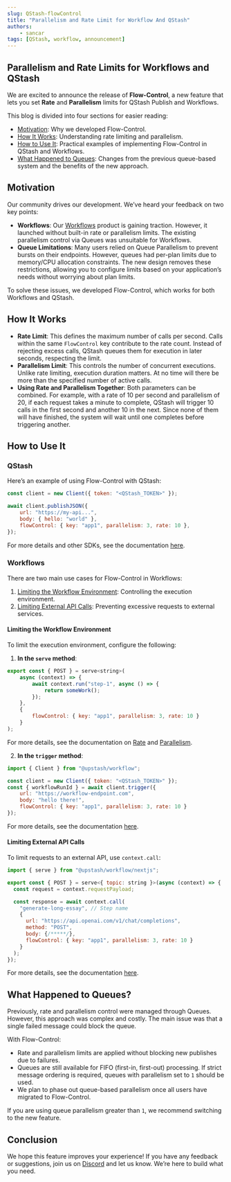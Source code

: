 ```yaml
---
slug: QStash-flowControl
title: "Parallelism and Rate Limit for Workflow And QStash"
authors:
    - sancar
tags: [QStash, workflow, announcement]
---
```

## Parallelism and Rate Limits for Workflows and QStash  

We are excited to announce the release of **Flow-Control**, a new feature that lets you set **Rate** and **Parallelism** limits for QStash Publish and Workflows.  

This blog is divided into four sections for easier reading:  
- [Motivation](#motivation): Why we developed Flow-Control.  
- [How It Works](#how-it-works): Understanding rate limiting and parallelism.  
- [How to Use It](#how-to-use-it): Practical examples of implementing Flow-Control in QStash and Workflows.  
- [What Happened to Queues](#what-happened-to-queues): Changes from the previous queue-based system and the benefits of the new approach.  

## Motivation  

Our community drives our development. We’ve heard your feedback on two key points:  

- **Workflows**: Our [Workflows](https://upstash.com/docs/workflow/agents/overview) product is gaining traction. However, it launched without built-in rate or parallelism limits. The existing parallelism control via Queues was unsuitable for Workflows.  
- **Queue Limitations**: Many users relied on Queue Parallelism to prevent bursts on their endpoints. However, queues had per-plan limits due to memory/CPU allocation constraints. The new design removes these restrictions, allowing you to configure limits based on your application’s needs without worrying about plan limits.  

To solve these issues, we developed Flow-Control, which works for both Workflows and QStash.  

## How It Works  

- **Rate Limit**: This defines the maximum number of calls per second. Calls within the same `FlowControl` key contribute to the rate count. Instead of rejecting excess calls, QStash queues them for execution in later seconds, respecting the limit.  
- **Parallelism Limit**: This controls the number of concurrent executions. Unlike rate limiting, execution duration matters. At no time will there be more than the specified number of active calls.  
- **Using Rate and Parallelism Together**: Both parameters can be combined. For example, with a rate of 10 per second and parallelism of 20, if each request takes a minute to complete, QStash will trigger 10 calls in the first second and another 10 in the next. Since none of them will have finished, the system will wait until one completes before triggering another.  

## How to Use It  

### QStash  

Here’s an example of using Flow-Control with QStash:  

```js
const client = new Client({ token: "<QStash_TOKEN>" });

await client.publishJSON({
    url: "https://my-api...",
    body: { hello: "world" },
    flowControl: { key: "app1", parallelism: 3, rate: 10 },
});
```

For more details and other SDKs, see the documentation [here](https://upstash.com/docs/QStash/features/rate).  

### Workflows  

There are two main use cases for Flow-Control in Workflows:  
1. [Limiting the Workflow Environment](#limiting-the-workflow-environment): Controlling the execution environment.  
2. [Limiting External API Calls](#limiting-external-api-calls): Preventing excessive requests to external services.  

#### Limiting the Workflow Environment  

To limit the execution environment, configure the following:  

1. **In the `serve` method**:  

```js
export const { POST } = serve<string>(
    async (context) => {
        await context.run("step-1", async () => {
            return someWork();
        });
    },
    {
        flowControl: { key: "app1", parallelism: 3, rate: 10 }
    }
);
```

For more details, see the documentation on [Rate](https://upstash.com/docs/workflow/basics/serve#rate) and [Parallelism](https://upstash.com/docs/workflow/basics/serve#parallelism).  

2. **In the `trigger` method**:  

```js
import { Client } from "@upstash/workflow";

const client = new Client({ token: "<QStash_TOKEN>" });
const { workflowRunId } = await client.trigger({
    url: "https://workflow-endpoint.com",
    body: "hello there!",
    flowControl: { key: "app1", parallelism: 3, rate: 10 }
});
```

For more details, see the documentation [here](https://upstash.com/docs/workflow/basics/client#trigger-workflow).  

#### Limiting External API Calls  

To limit requests to an external API, use `context.call`:  

```js 
import { serve } from "@upstash/workflow/nextjs";

export const { POST } = serve<{ topic: string }>(async (context) => {
  const request = context.requestPayload;

  const response = await context.call(
    "generate-long-essay", // Step name
    {
      url: "https://api.openai.com/v1/chat/completions",
      method: "POST",
      body: {/*****/},
      flowControl: { key: "app1", parallelism: 3, rate: 10 }
    }
  );
});
```

For more details, see the documentation [here](https://upstash.com/docs/workflow/basics/context#context-call).  

## What Happened to Queues?  

Previously, rate and parallelism control were managed through Queues. However, this approach was complex and costly. The main issue was that a single failed message could block the queue.  

With Flow-Control:  
- Rate and parallelism limits are applied without blocking new publishes due to failures.  
- Queues are still available for FIFO (first-in, first-out) processing. If strict message ordering is required, queues with parallelism set to `1` should be used.  
- We plan to phase out queue-based parallelism once all users have migrated to Flow-Control.  

If you are using queue parallelism greater than `1`, we recommend switching to the new feature.  

## Conclusion  

We hope this feature improves your experience! If you have any feedback or suggestions, join us on [Discord](https://upstash.com/discord) and let us know. We’re here to build what you need.  
